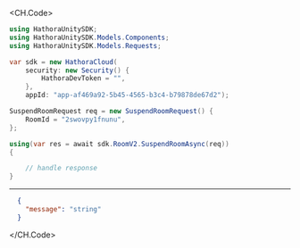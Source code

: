 
<CH.Code>
```csharp SuspendRoom.cs
using HathoraUnitySDK;
using HathoraUnitySDK.Models.Components;
using HathoraUnitySDK.Models.Requests;

var sdk = new HathoraCloud(
    security: new Security() {
        HathoraDevToken = "",
    },
    appId: "app-af469a92-5b45-4565-b3c4-b79878de67d2");

SuspendRoomRequest req = new SuspendRoomRequest() {
    RoomId = "2swovpy1fnunu",
};

using(var res = await sdk.RoomV2.SuspendRoomAsync(req))
{

    // handle response
}
```
---

```json Example Response
  {
    "message": "string"
  }
```
</CH.Code>

